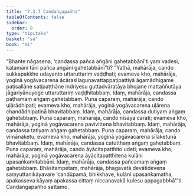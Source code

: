 ```yaml
---
title: "7.3.7 Candaṅgapañha"
tableOfContents: false
sidebar:
  order: 8
type: "tipitaka"
basket: "su"
book: "mi"
---
```



<DynamicBreadcrumb />

<Division number="251" book="mi" bookNo="28">

<Paragraph number="1804" book="mi">
“Bhante nāgasena, ‘candassa pañca aṅgāni gahetabbānī’ti yaṃ vadesi, katamāni tāni pañca aṅgāni gahetabbānī”ti? “Yathā, mahārāja, cando sukkapakkhe udayanto uttaruttariṃ vaḍḍhati; evameva kho, mahārāja, yoginā yogāvacarena ācārasīlaguṇavattappaṭipattiyā āgamādhigame paṭisallāne satipaṭṭhāne indriyesu guttadvāratāya bhojane mattaññutāya jāgariyānuyoge uttaruttariṃ vaḍḍhitabbaṃ. Idaṃ, mahārāja, candassa paṭhamaṃ aṅgaṃ gahetabbaṃ.
</Paragraph>

<Paragraph number="1805" book="mi">
Puna caparaṃ, mahārāja, cando uḷārādhipati; evameva kho, mahārāja, yoginā yogāvacarena uḷārena chandādhipatinā bhavitabbaṃ. Idaṃ, mahārāja, candassa dutiyaṃ aṅgaṃ gahetabbaṃ.
</Paragraph>

<Paragraph number="1806" book="mi">
Puna caparaṃ, mahārāja, cando nisāya carati; evameva kho, mahārāja, yoginā yogāvacarena pavivittena bhavitabbaṃ. Idaṃ, mahārāja, candassa tatiyaṃ aṅgaṃ gahetabbaṃ.
</Paragraph>

<Paragraph number="1807" book="mi">
Puna caparaṃ, mahārāja, cando vimānaketu; evameva kho, mahārāja, yoginā yogāvacarena sīlaketunā bhavitabbaṃ. Idaṃ, mahārāja, candassa catutthaṃ aṅgaṃ gahetabbaṃ.
</Paragraph>

<Paragraph number="1808" book="mi">
Puna caparaṃ, mahārāja, cando āyācitapatthito udeti; evameva kho, mahārāja, yoginā yogāvacarena āyācitapatthitena kulāni upasaṅkamitabbāni. Idaṃ, mahārāja, candassa pañcamaṃ aṅgaṃ gahetabbaṃ. Bhāsitampetaṃ, mahārāja, bhagavatā devātidevena saṃyuttanikāyavare ‘candūpamā, bhikkhave, kulāni upasaṅkamatha, apakasseva kāyaṃ apakassa cittaṃ niccanavakā kulesu appagabbhā’”ti.

</Paragraph>
</Division>

<Paragraph number="1809" type="center" book="mi">
Candaṅgapañho sattamo.
</Paragraph>